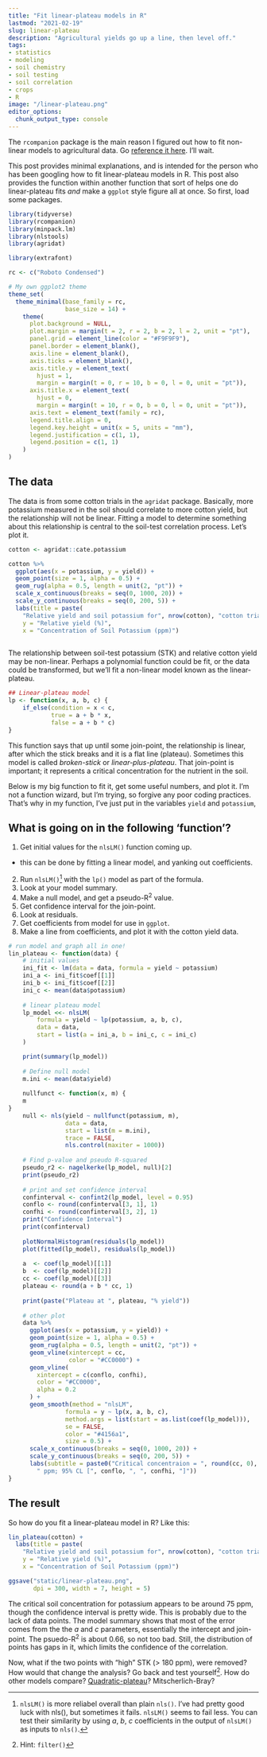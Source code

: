```yaml
---
title: "Fit linear-plateau models in R"
lastmod: "2021-02-19"
slug: linear-plateau
description: "Agricultural yields go up a line, then level off."
tags:
- statistics
- modeling
- soil chemistry
- soil testing
- soil correlation
- crops
- R
image: "/linear-plateau.png"
editor_options: 
  chunk_output_type: console
---
```


The `rcompanion` package is the main reason I figured out how to fit non-linear models to agricultural data. Go [reference it here](https://rcompanion.org/handbook/I_11.html). I'll wait.

This post provides minimal explanations, and is intended for the person who has been googling how to fit linear-plateau models in R. This post also provides the function within another function that sort of helps one do linear-plateau fits *and* make a `ggplot` style figure all at once. So first, load some packages.

```r
library(tidyverse)
library(rcompanion)
library(minpack.lm)
library(nlstools)
library(agridat)
```

```r
library(extrafont)

rc <- c("Roboto Condensed")

# My own ggplot2 theme
theme_set(
  theme_minimal(base_family = rc,
                base_size = 14) +
    theme(
      plot.background = NULL,
      plot.margin = margin(t = 2, r = 2, b = 2, l = 2, unit = "pt"),
      panel.grid = element_line(color = "#F9F9F9"),
      panel.border = element_blank(),
      axis.line = element_blank(),
      axis.ticks = element_blank(),
      axis.title.y = element_text(
        hjust = 1,
        margin = margin(t = 0, r = 10, b = 0, l = 0, unit = "pt")),
      axis.title.x = element_text(
        hjust = 0,
        margin = margin(t = 10, r = 0, b = 0, l = 0, unit = "pt")),
      axis.text = element_text(family = rc),
      legend.title.align = 0,
      legend.key.height = unit(x = 5, units = "mm"),
      legend.justification = c(1, 1),
      legend.position = c(1, 1)
    )
)
```

## The data

The data is from some cotton trials in the `agridat` package. Basically, more potassium measured in the soil should correlate to more cotton yield, but the relationship will not be linear. Fitting a model to determine something about this relationship is central to the soil-test correlation process. Let's plot it.

```r
cotton <- agridat::cate.potassium

cotton %>% 
  ggplot(aes(x = potassium, y = yield)) +
  geom_point(size = 1, alpha = 0.5) +
  geom_rug(alpha = 0.5, length = unit(2, "pt")) +
  scale_x_continuous(breaks = seq(0, 1000, 20)) +
  scale_y_continuous(breaks = seq(0, 200, 5)) +
  labs(title = paste(
    "Relative yield and soil potassium for", nrow(cotton), "cotton trials"),
    y = "Relative yield (%)",
    x = "Concentration of Soil Potassium (ppm)")
  
```

The relationship between soil-test potassium (STK) and relative cotton yield may be non-linear. Perhaps a polynomial function could be fit, or the data could be transformed, but we'll fit a non-linear model known as the linear-plateau.

```r
## Linear-plateau model
lp <- function(x, a, b, c) {
    if_else(condition = x < c,
            true = a + b * x,
            false = a + b * c)
}
```

This function says that up until some join-point, the relationship is linear, after which the stick breaks and it is a flat line (plateau). Sometimes this model is called *broken-stick* or *linear-plus-plateau*. That join-point is important; it represents a critical concentration for the nutrient in the soil.

Below is my big function to fit it, get some useful numbers, and plot it. I'm not a function wizard, but I'm trying, so forgive any poor coding practices. That's why in my function, I've just put in the variables `yield` and `potassium`,

## What is going on in the following 'function'?

1.  Get initial values for the `nlsLM()` function coming up.

-   this can be done by fitting a linear model, and yanking out coefficients.

2.  Run `nlsLM()`[^1] with the `lp()` model as part of the formula.
3.  Look at your model summary.
4.  Make a null model, and get a pseudo-R^2^ value.
5.  Get confidence interval for the join-point.
6.  Look at residuals.
7.  Get coefficients from model for use in `ggplot`.
8.  Make a line from coefficients, and plot it with the cotton yield data.

[^1]: `nlsLM()` is more reliabel overall than plain `nls()`. I've had pretty good luck with nls(), but sometimes it fails. `nlsLM()` seems to fail less. You can test their similarity by using *a*, *b*, *c* coefficients in the output of `nlsLM()` as inputs to `nls()`.

```r
# run model and graph all in one!
lin_plateau <- function(data) {
    # initial values
    ini_fit <- lm(data = data, formula = yield ~ potassium)
    ini_a <- ini_fit$coef[[1]]
    ini_b <- ini_fit$coef[[2]]
    ini_c <- mean(data$potassium)
    
    # linear plateau model
    lp_model <<- nlsLM(
        formula = yield ~ lp(potassium, a, b, c),
        data = data,
        start = list(a = ini_a, b = ini_c, c = ini_c)
    )

    print(summary(lp_model))
    
    # Define null model
    m.ini <- mean(data$yield)
    
    nullfunct <- function(x, m) {
    m
}
    null <- nls(yield ~ nullfunct(potassium, m),
                data = data,
                start = list(m = m.ini),
                trace = FALSE,
                nls.control(maxiter = 1000))
    
    # Find p-value and pseudo R-squared
    pseudo_r2 <- nagelkerke(lp_model, null)[2]
    print(pseudo_r2)
    
    # print and set confidence interval
    confinterval <- confint2(lp_model, level = 0.95)
    conflo <- round(confinterval[3, 1], 1)
    confhi <- round(confinterval[3, 2], 1)
    print("Confidence Interval")
    print(confinterval)
    
    plotNormalHistogram(residuals(lp_model))
    plot(fitted(lp_model), residuals(lp_model))
    
    a  <- coef(lp_model)[[1]]
    b  <- coef(lp_model)[[2]]
    cc <- coef(lp_model)[[3]]
    plateau <- round(a + b * cc, 1)
    
    print(paste("Plateau at ", plateau, "% yield"))
    
    # other plot
    data %>%
      ggplot(aes(x = potassium, y = yield)) +
      geom_point(size = 1, alpha = 0.5) +
      geom_rug(alpha = 0.5, length = unit(2, "pt")) +
      geom_vline(xintercept = cc,
                 color = "#CC0000") +
      geom_vline(
        xintercept = c(conflo, confhi),
        color = "#CC0000",
        alpha = 0.2
      ) +
      geom_smooth(method = "nlsLM",
                formula = y ~ lp(x, a, b, c),
                method.args = list(start = as.list(coef(lp_model))),
                se = FALSE,
                color = "#4156a1",
                size = 0.5) +
      scale_x_continuous(breaks = seq(0, 1000, 20)) +
      scale_y_continuous(breaks = seq(0, 200, 5)) +
      labs(subtitle = paste0("Critical concentraion = ", round(cc, 0),
        " ppm; 95% CL [", conflo, ", ", confhi, "]"))
}
```

## The result

So how do you fit a linear-plateau model in R? Like this:

```r
lin_plateau(cotton) +
  labs(title = paste(
    "Relative yield and soil potassium for", nrow(cotton), "cotton trials"),
    y = "Relative yield (%)",
    x = "Concentration of Soil Potassium (ppm)")
```


```r
ggsave("static/linear-plateau.png",
       dpi = 300, width = 7, height = 5)
```

The critical soil concentration for potassium appears to be around 75 ppm, though the confidence interval is pretty wide. This is probably due to the lack of data points. The model summary shows that most of the error comes from the the *a* and *c* parameters, essentially the intercept and join-point. The psuedo-R^2^ is about 0.66, so not too bad. Still, the distribution of points has gaps in it, which limits the confidence of the correlation.

Now, what if the two points with "high" STK (\> 180 ppm), were removed? How would that change the analysis? Go back and test yourself[^2]. How do other models compare? [Quadratic-plateau](https://gradcylinder.org/quad-plateau/)? Mitscherlich-Bray?

[^2]: Hint: `filter()`
